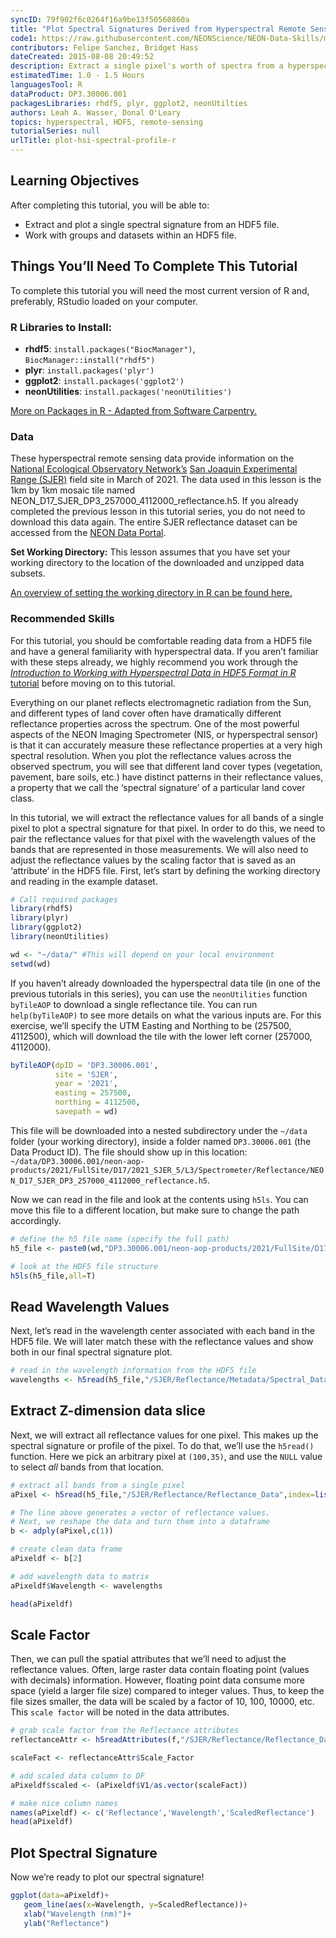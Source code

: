 ```yaml
---
syncID: 79f902f6c0264f16a9be13f50560860a
title: "Plot Spectral Signatures Derived from Hyperspectral Remote Sensing Data in HDF5 Format in R"
code1: https://raw.githubusercontent.com/NEONScience/NEON-Data-Skills/main/tutorials/AOP/Hyperspectral/Plot-Hyperspectral-Spectra/Plot-Hyperspectral-Spectra.R
contributors: Felipe Sanchez, Bridget Hass
dateCreated: 2015-08-08 20:49:52
description: Extract a single pixel's worth of spectra from a hyperspectral dataset stored in HDF5 format in R. Visualize the spectral signature.
estimatedTime: 1.0 - 1.5 Hours
languagesTool: R
dataProduct: DP3.30006.001
packagesLibraries: rhdf5, plyr, ggplot2, neonUtilties
authors: Leah A. Wasser, Donal O'Leary
topics: hyperspectral, HDF5, remote-sensing
tutorialSeries: null
urlTitle: plot-hsi-spectral-profile-r
---
```


<div id="ds-objectives" markdown="1">

## Learning Objectives
After completing this tutorial, you will be able to:

* Extract and plot a single spectral signature from an HDF5 file.
* Work with groups and datasets within an HDF5 file.


## Things You’ll Need To Complete This Tutorial
To complete this tutorial you will need the most current version of R and, 
preferably, RStudio loaded on your computer.

### R Libraries to Install:

* **rhdf5**: `install.packages("BiocManager")`, `BiocManager::install("rhdf5")`
* **plyr**: `install.packages('plyr')`
* **ggplot2**: `install.packages('ggplot2')`
* **neonUtilities**: `install.packages('neonUtilities')`

<a href="https://www.neonscience.org/packages-in-r" target="_blank"> More on Packages in
 R - Adapted from Software Carpentry.</a>


### Data

These hyperspectral remote sensing data provide information on the <a href="https://www.neonscience.org/" target="_blank"> National Ecological Observatory Network's</a> <a href="https://www.neonscience.org/field-sites/SJER" target="_blank" >San Joaquin Experimental Range (SJER)</a> field site in March of 2021. The data used in this lesson is the 1km by 1km mosaic tile named NEON_D17_SJER_DP3_257000_4112000_reflectance.h5. If you already completed the previous lesson in this tutorial series, you do not need to download this data again. The entire SJER reflectance dataset can be accessed from the <a href="http://data.neonscience.org" target="_blank">NEON Data Portal</a>.


**Set Working Directory:** This lesson assumes that you have set your working directory to the location of the downloaded and unzipped data subsets. 

<a href="https://www.neonscience.org/set-working-directory-r" target="_blank"> An overview of setting the working directory in R can be found here.</a>


### Recommended Skills

For this tutorial, you should be comfortable reading data from a HDF5 file and have a general familiarity with hyperspectral data. If you aren't familiar with these steps already, we highly recommend you work through the <a href="https://www.neonscience.org/hsi-hdf5-r" target="_blank"> 
*Introduction to Working with Hyperspectral Data in HDF5 Format in R* tutorial</a> before moving on to this tutorial.

</div> 

Everything on our planet reflects electromagnetic radiation from the Sun, and different types of land cover often have dramatically different reflectance properties across the spectrum. One of the most powerful aspects of the NEON Imaging Spectrometer (NIS, or hyperspectral sensor) is that it can accurately measure these reflectance properties at a very high spectral resolution. When you plot the reflectance values across the observed spectrum, you will see 
that different land cover types (vegetation, pavement, bare soils, etc.) have distinct patterns in their reflectance values, a property that we call the 
'spectral signature' of a particular land cover class. 

In this tutorial, we will extract the reflectance values for all bands of a single pixel to plot a spectral signature for that pixel. In order to do this,
we need to pair the reflectance values for that pixel with the wavelength values of the bands that are represented in those measurements. We will also need to adjust the reflectance values by the scaling factor that is saved as an 'attribute' in the HDF5 file. First, let's start by defining the working 
directory and reading in the example dataset.

```r

# Call required packages
library(rhdf5)
library(plyr)
library(ggplot2)
library(neonUtilities)

wd <- "~/data/" #This will depend on your local environment
setwd(wd)
```
If you haven't already downloaded the hyperspectral data tile (in one of the previous tutorials in this series), you can use the `neonUtilities` function `byTileAOP` to download a single reflectance tile. You can run `help(byTileAOP)` to see more details on what the various inputs are. For this exercise, we'll specify the UTM Easting and Northing to be (257500, 4112500), which will download the tile with the lower left corner (257000, 4112000).

```r
byTileAOP(dpID = 'DP3.30006.001',
          site = 'SJER',
          year = '2021',
          easting = 257500,
          northing = 4112500,
          savepath = wd)
```

This file will be downloaded into a nested subdirectory under the `~/data` folder (your working directory), inside a folder named `DP3.30006.001` (the Data Product ID). The file should show up in this location: `~/data/DP3.30006.001/neon-aop-products/2021/FullSite/D17/2021_SJER_5/L3/Spectrometer/Reflectance/NEON_D17_SJER_DP3_257000_4112000_reflectance.h5`.

Now we can read in the file and look at the contents using `h5ls`. You can move this file to a different location, but make sure to change the path accordingly.

```r
# define the h5 file name (specify the full path)
h5_file <- paste0(wd,"DP3.30006.001/neon-aop-products/2021/FullSite/D17/2021_SJER_5/L3/Spectrometer/Reflectance/NEON_D17_SJER_DP3_257000_4112000_reflectance.h5")

# look at the HDF5 file structure 
h5ls(h5_file,all=T) 
```


## Read Wavelength Values

Next, let's read in the wavelength center associated with each band in the HDF5 file. We will later match these with the reflectance values and show both in our final spectral signature plot.

```r
# read in the wavelength information from the HDF5 file
wavelengths <- h5read(h5_file,"/SJER/Reflectance/Metadata/Spectral_Data/Wavelength")
```


## Extract Z-dimension data slice

Next, we will extract all reflectance values for one pixel. This makes up the spectral signature or profile of the pixel. To do that, we'll use the `h5read()` function. Here we pick an arbitrary pixel at `(100,35)`, and use the `NULL` value to select *all* bands from that location.

```r
# extract all bands from a single pixel
aPixel <- h5read(h5_file,"/SJER/Reflectance/Reflectance_Data",index=list(NULL,100,35))

# The line above generates a vector of reflectance values.
# Next, we reshape the data and turn them into a dataframe
b <- adply(aPixel,c(1))

# create clean data frame
aPixeldf <- b[2]

# add wavelength data to matrix
aPixeldf$Wavelength <- wavelengths

head(aPixeldf)
```

## Scale Factor

Then, we can pull the spatial attributes that we'll need to adjust the reflectance values. Often, large raster data contain floating point (values with decimals) information. However, floating point data consume more space (yield a larger file size) compared to integer values. Thus, to keep the file sizes smaller, the data will be scaled by a factor of 10, 100, 10000, etc. This `scale factor` will be noted in the data attributes.

```r

# grab scale factor from the Reflectance attributes
reflectanceAttr <- h5readAttributes(f,"/SJER/Reflectance/Reflectance_Data" )

scaleFact <- reflectanceAttr$Scale_Factor

# add scaled data column to DF
aPixeldf$scaled <- (aPixeldf$V1/as.vector(scaleFact))

# make nice column names
names(aPixeldf) <- c('Reflectance','Wavelength','ScaledReflectance')
head(aPixeldf)

```

## Plot Spectral Signature

Now we're ready to plot our spectral signature!

```r

ggplot(data=aPixeldf)+
   geom_line(aes(x=Wavelength, y=ScaledReflectance))+
   xlab("Wavelength (nm)")+
   ylab("Reflectance")

```

